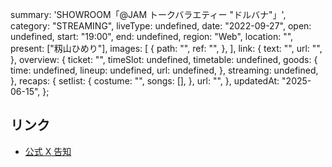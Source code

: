   summary: 'SHOWROOM「@JAM トークバラエティー "ドルバナ"」',
  category: "STREAMING",
  liveType: undefined,
  date: "2022-09-27",
  open: undefined,
  start: "19:00",
  end: undefined,
  region: "Web",
  location: "",
  present: ["籾山ひめり"],
  images: [
    {
      path: "",
      ref: "",
    },
  ],
  link: {
    text: "",
    url: "",
  },
  overview: {
    ticket: "",
    timeSlot: undefined,
    timetable: undefined,
    goods: {
      time: undefined,
      lineup: undefined,
      url: undefined,
    },
    streaming: undefined,
  },
  recaps: {
    setlist: {
      costume: "",
      songs: [],
    },
    url: "",
  },
  updatedAt: "2025-06-15",
};

## リンク

- [公式 X 告知](https://x.com/takanenofficial/status/1572213964653867010)
